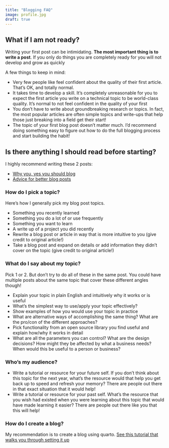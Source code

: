 ---
title: "Blogging FAQ"
image: profile.jpg
draft: true
---

:::{.callout-tip}
## What if I am not ready?

Writing your first post can be intimidating.  **The most important thing is to write a post**.  If you only do things you are completely ready for you will not develop and grow as quickly

A few things to keep in mind:

+ Very few people like feel confident about the quality of their first article.  That's OK, and totally normal.  
+ It takes time to develop a skill.  It's completely unreasonable for you to expect the first article you write on a technical topic to be world-class quality.  It's normal to not feel confident in the quality of your first
+ You don't have to write about groundbreaking research or topics.  In fact, the most popular articles are often simple topics and write-ups that help those just breaking into a field get their start!
+ The topic of your first blog post doesn't matter much.  I'd recommend doing something easy to figure out how to do the full blogging process and start building the habit!
:::


:::{.callout-tip}
## Is there anything I should read before starting?

I highly recommend writing these 2 posts:

+ [Why you, yes you should blog](https://medium.com/@racheltho/why-you-yes-you-should-blog-7d2544ac1045)
+ [Advice for better blog posts](https://www.fast.ai/posts/2019-05-13-blogging-advice.html)
:::

:::{.callout-tip}

### How do I pick a topic?

Here's how I generally pick my blog post topics.

+ Something you recently learned
+ Something you do a lot of or use frequently
+ Something you want to learn
+ A write up of a project you did recently
+ Rewrite a blog post or article in way that is more intuitive to you (give credit to original article!)
+ Take a blog post and expand on details or add information they didn't cover on the topic (give credit to original article!)
:::

:::{.callout-tip}
### What do I say about my topic?

Pick 1 or 2.  But don't try to do all of these in the same post.  You could have multiple posts about the same topic that cover these different angles though!

+ Explain your topic in plain English and intuitively why it works or is useful
+ What's the simplest way to use/apply your topic effectively?
+ Show examples of how you would use your topic in practice
+ What are alternative ways of accomplishing the same thing?  What are the pro/con of the different approaches?
+ Pick functionality from an open source library you find useful and explain how/why it works in detail
+ What are all the parameters you can control?  What are the design decisions?  How might they be affected by what a business needs?  When would this be useful to a person or business?
:::


:::{.callout-tip}
### Who's my audience?

+ Write a tutorial or resource for your future self.  If you don't think about this topic for the next year, what's the resource would that help you get back up to speed and refresh your memory?  There are people out there in that exact situation that it would help!
+ Write a tutorial or resource for your past self.  What's the resource that you wish had existed when you were learning about this topic that would have made learning it easier?  There are people out there like you that this will help!
:::

:::{.callout-tip}

### How do I create a blog?

My recommendation is to create a blog using quarto.  [See this tutorial that walks you through setting it up]( https://quarto.org/docs/websites/website-blog.html)

::::
